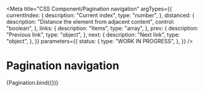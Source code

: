 <!-- @license CC0-1.0 -->


<Meta
  title="CSS Component/Pagination navigation"
  argTypes={{
    currentIndex: {
      description: "Current index",
      type: "number",
    },
    distanced: {
      description: "Distance the element from adjacent content",
      control: "boolean",
    },
    links: {
      description: "Items",
      type: "array",
    },
    prev: {
      description: "Previous link",
      type: "object",
    },
    next: {
      description: "Next link",
      type: "object",
    },
  }}
  parameters={{
    status: {
      type: "WORK IN PROGRESS",
    },
  }}
/>

# Pagination navigation

<Canvas>
  <Story
    name="Pagination navigation"
    args={{
      ...defaultArgs,
      currentIndex: 3,
      distanced: true,
      links: [
        {
          href: "./1",
          index: 1,
          title: "Resultaat 1 tot 10",
        },
        {
          href: "./2",
          index: 2,
          title: "Resultaat 11 tot 20",
        },
        {
          href: "./3",
          index: 3,
          title: "Resultaat 21 tot 30",
        },
        {
          href: "./4",
          index: 4,
          title: "Resultaat 31 tot 40",
        },
        {
          href: "./5",
          index: 5,
          title: "Resultaat 41 tot 50",
        },
      ],
      next: {
        href: "./2",
      },
      prev: {
        disabled: true,
      },
    }}
  >
    {Pagination.bind({})}
  </Story>
</Canvas>

<ArgsTable story="Pagination navigation" />
